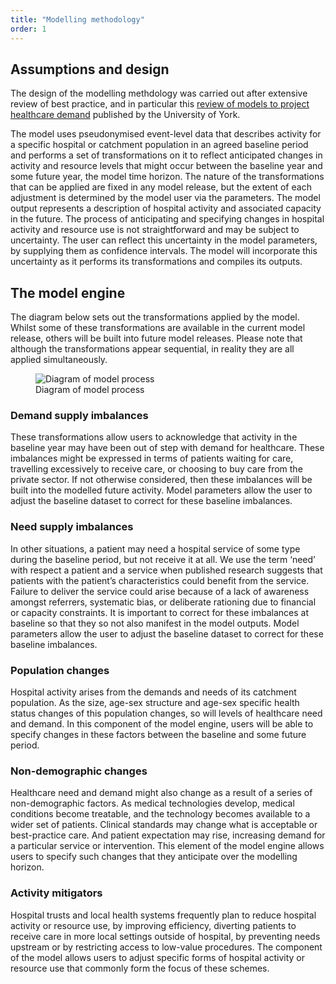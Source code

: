```yaml
---
title: "Modelling methodology"
order: 1
---
```


## Assumptions and design

The design of the modelling methdology was carried out after extensive review of best practice, and in particular this [review of models to project healthcare demand](https://www.york.ac.uk/media/che/documents/papers/researchpapers/CHERP186_projecting_healthcare_demand.pdf) published by the University of York.

The model uses pseudonymised event-level data that describes activity for a specific hospital or catchment population in an agreed baseline period and performs a set of transformations on it to reflect anticipated changes in activity and resource levels that might occur between the baseline year and some future year, the model time horizon.  The nature of the transformations that can be applied are fixed in any model release, but the extent of each adjustment is determined by the model user via the parameters.  The model output represents a description of hospital activity and associated capacity in the future.
The process of anticipating and specifying changes in hospital activity and resource use is not straightforward and may be subject to uncertainty.  The user can reflect this uncertainty in the model parameters, by supplying them as confidence intervals.  The model will incorporate this uncertainty as it performs its transformations and compiles its outputs.

## The model engine

The diagram below sets out the transformations applied by the model.  Whilst some of these transformations are available in the current model release, others will be built into future model releases. Please note that although the transformations appear sequential, in reality they are all applied simultaneously.

![Diagram of model process](../resources/NHP_model_1-2.png){fig-alt="Diagram showing the processes of the model"}

### Demand supply imbalances
These transformations allow users to acknowledge that activity in the baseline year may have been out of step with demand for healthcare.  These imbalances might be expressed in terms of patients waiting for care, travelling excessively to receive care, or choosing to buy care from the private sector.  If not otherwise considered, then these imbalances will be built into the modelled future activity.  Model parameters allow the user to adjust the baseline dataset to correct for these baseline imbalances.

### Need supply imbalances
In other situations, a patient may need a hospital service of some type during the baseline period, but not receive it at all.  We use the term 'need' with respect a patient and a service when published research suggests that patients with the patient's characteristics could benefit from the service.  Failure to deliver the service could arise because of a lack of awareness amongst referrers, systematic bias, or deliberate rationing due to financial or capacity constraints.  It is important to correct for these imbalances at baseline so that they so not also manifest in the model outputs.  Model parameters allow the user to adjust the baseline dataset to correct for these baseline imbalances.

### Population changes
Hospital activity arises from the demands and needs of its catchment population. As the size, age-sex structure and age-sex specific health status changes of this population changes, so will levels of healthcare need and demand.  In this component of the model engine, users will be able to specify changes in these factors between the baseline and some future period.

### Non-demographic changes
Healthcare need and demand might also change as a result of a series of non-demographic factors.  As medical technologies develop, medical conditions become treatable, and the technology becomes available to a wider set of patients.  Clinical standards may change what is acceptable or best-practice care.  And patient expectation may rise, increasing demand for a particular service or intervention.  This element of the model engine allows users to specify such changes that they anticipate over the modelling horizon.

### Activity mitigators
Hospital trusts and local health systems frequently plan to reduce hospital activity or resource use, by improving efficiency, diverting patients to receive care in more local settings outside of hospital, by preventing needs upstream or by restricting access to low-value procedures.  The component of the model allows users to adjust specific forms of hospital activity or resource use that commonly form the focus of these schemes.
